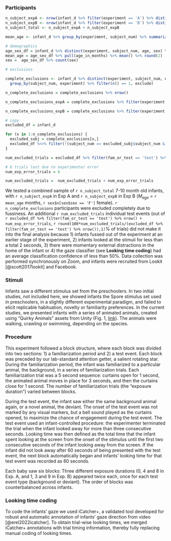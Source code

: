 

### Participants

```r



n_subject_expA <- nrow(infant_d %>% filter(experiment == 'A') %>% distinct(subject_num))
n_subject_expB <- nrow(infant_d %>% filter(experiment == 'B') %>% distinct(subject_num))
n_subject_total <- n_subject_expA + n_subject_expB

mean_age <- infant_d %>% group_by(experiment, subject_num) %>% summarize(age_in_months = mean(age)/30) %>% pull(age_in_months) %>% mean() %>% round(2)

# demographics
age_sex_df = infant_d %>% distinct(experiment, subject_num, age, sex) %>% mutate(age_in_months = age/30) 
mean_age = age_sex_df %>% pull(age_in_months) %>% mean() %>% round(2)
sex =  age_sex_df %>% count(sex)

# exclusions

complete_exclusions <- infant_d %>% distinct(experiment, subject_num, exclude) %>% 
  group_by(subject_num, experiment) %>% filter(n() == 1, exclude) 

n_complete_exclusions = complete_exclusions %>% nrow()

n_complete_exclusions_expA = complete_exclusions %>% filter(experiment == 'A') %>% nrow()

n_complete_exclusions_expB = complete_exclusions %>% filter(experiment == 'B') %>% nrow()

# copy
excluded_df = infant_d

for (x in 1:n_complete_exclusions) {
  excluded_subj = complete_exclusions[x,]
  excluded_df %<>% filter(!(subject_num == excluded_subj$subject_num & experiment == excluded_subj$experiment))
}

num_excluded_trials = excluded_df %>% filter(fam_or_test == 'test') %>% count(exclude) %>% filter(exclude) %>% pull(n)

# 6 trials lost due to experimenter error
num_exp_error_trials = 6

num_excluded_trials =  num_excluded_trials + num_exp_error_trials

```

We tested a combined sample of `r n_subject_total` 7-10 month old infants, with `r n_subject_expA` in Exp A and `r n_subject_expB` in Exp B ($M_{age}$ = `r mean_age` months, `r sex$n[sex$sex == 'F']` female). `r n_complete_exclusions` participants were excluded completely due to fussiness. An additional `r num_excluded_trials` individual test events (out of `r excluded_df %>% filter(fam_or_test == 'test') %>% nrow() + num_exp_error_trials`, `r round(100*num_excluded_trials/(excluded_df %>% filter(fam_or_test == 'test') %>% nrow()),1)`% of trials) did not make it into the final analysis because 1) infants fussed out of the experiment at an earlier stage of the experiment, 2) infants looked at the stimuli for less than a total 2 seconds, 3) there were momentary external distractions in the home of the infant or 4) the gaze classifier (see **Looking time coding**) had an average classification confidence of less than 50%. Data collection was performed synchronously on Zoom, and infants were recruited from Lookit [@scott2017lookit] and Facebook. 


### Stimuli

Infants saw a different stimulus set from the preschoolers. In two initial studies, not included here, we showed infants the Spore stimulus set used in preschoolers, in a slightly different experimental paradigm, and failed to elicit replicable habituation, novelty or familiarity preferences. In the current studies, we presented infants with a series of animated animals, created using "Quirky Animals" assets from Unity (Fig. 1, [link](https://tinyurl.com/469xxrn7)). The animals were walking, crawling or swimming, depending on the species.

### Procedure

This experiment followed a block structure, where each block was divided into two sections: 1) a familiarization period and 2) a test event. Each block was preceded by our lab-standard attention getter, a salient rotating star. During the familiarization period, the infant was familiarized to a particular animal, the background, in a series of familiarization trials. Each familiarization trial was a 5 second sequence: curtains open for 1 second, the animated animal moves in place for 3 seconds, and then the curtains close for 1 second. The number of familiarization trials (the “exposure duration”) varied between blocks.

During the test event, the infant saw either the same background animal again, or a novel animal, the deviant. The onset of the test event was not marked by any visual markers, but a bell sound played as the curtains opened, to maximize the chance of engagement during the test event. The test event used an infant-controlled procedure: the experimenter terminated the trial when the infant looked away for more than three consecutive seconds. Looking time was then defined as the total time that the infant spent looking at the screen from the onset of the stimulus until the first two consecutive seconds of the infant looking away from the screen. If the infant did not look away after 60 seconds of being presented with the test event, the next block automatically began and infants’ looking time for that test event was recorded as 60 seconds.

Each baby saw six blocks: Three different exposure durations (0, 4 and 8 in Exp. A, and 1, 3 and 9 in Exp. B) appeared twice each, once for each test event type (background or deviant). The order of blocks was counterbalanced across infants.


### Looking time coding
To code the infants’ gaze we used iCatcher+, a validated tool developed for robust and automatic annotation of infants’ gaze direction from video [@erel2022icatcher]. To obtain trial-wise looking times, we merged iCatcher+ annotations with trial timing information, thereby fully replacing manual coding of looking times. 